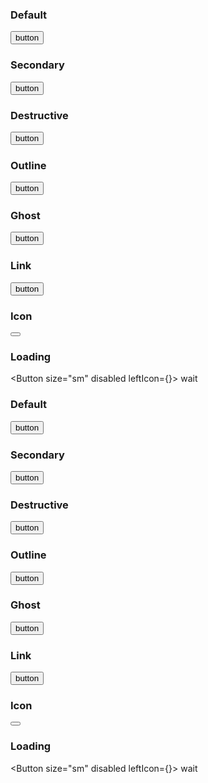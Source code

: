 
### Default

<Button>button</Button>

### Secondary

<Button variant="secondary">button</Button>

### Destructive

<Button variant="destructive">button</Button>

### Outline

<Button variant="outline">button</Button>

### Ghost

<Button variant="ghost">button</Button>

### Link

<Button variant="link">button</Button>

### Icon

<Button variant="secondary" size="icon">
  <AlarmPlus />
</Button>

### Loading

<Button size="sm" disabled leftIcon={<Loader2Icon className="animate-spin" />}>
  wait
</Button>


### Default

<Button>button</Button>

### Secondary

<Button variant="secondary">button</Button>

### Destructive

<Button variant="destructive">button</Button>

### Outline

<Button variant="outline">button</Button>

### Ghost

<Button variant="ghost">button</Button>

### Link

<Button variant="link">button</Button>

### Icon

<Button variant="secondary" size="icon">
  <AlarmPlus />
</Button>

### Loading

<Button size="sm" disabled leftIcon={<Loader2Icon className="animate-spin" />}>
  wait
</Button>
